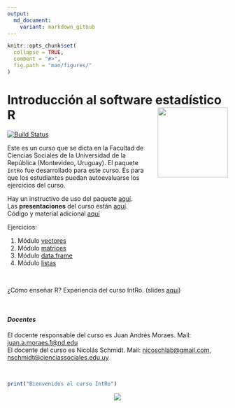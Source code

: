 ```yaml
---
output:
  md_document:
    variant: markdown_github
---
```


<!-- README.md is generated from README.Rmd. Please edit that file -->

```r
knitr::opts_chunk$set(
  collapse = TRUE,
  comment = "#>",
  fig.path = "man/figures/"
)
```

# Introducción al software estadístico R <img src="man/figures/logo.png" style="margin-left:10px;margin-bottom:5px;" width="160" align="right"></a>

[![Build
Status](https://img.shields.io/badge/Version-1.3.0-blue.svg)](https://img.shields.io/badge/Version-1.3.0-blue.svg)


Este es un curso que se dicta en la Facultad de Ciencias Sociales de la
Universidad de la República (Montevideo, Uruguay). El paquete `IntRo` fue desarrollado para este curso. Es para que los estudiantes puedan autoevaluarse los ejercicios del curso. 

Hay un instructivo de uso del paquete [aquí](https://github.com/Nicolas-Schmidt/IntRo/blob/master/man/Ejercicios/Instructivo_IntRo.pdf).<br />
Las __presentaciones__ del curso están [aquí](https://github.com/Nicolas-Schmidt/IntRo/tree/master/man/Presentaciones).<br />
Código y material adicional [aquí](https://github.com/Nicolas-Schmidt/IntRo/tree/master/man/Presentaciones/codigo)

Ejercicios:

1. Módulo [vectores](https://github.com/Nicolas-Schmidt/IntRo/blob/master/man/Ejercicios/Ejercicios_Modulo_vectores.pdf)
2. Módulo [matrices](https://github.com/Nicolas-Schmidt/IntRo/blob/master/man/Ejercicios/Ejercicios_Modulo_matrices.pdf)
3. Módulo [data.frame](https://github.com/Nicolas-Schmidt/IntRo/blob/master/man/Ejercicios/Ejercicios_Modulo_dataframe.pdf)
4. Módulo [listas](https://github.com/Nicolas-Schmidt/IntRo/blob/master/man/Ejercicios/Ejercicios_Modulo_listas.pdf)

 <br />

¿Cómo enseñar R? Experiencia del curso IntRo. (slides [aquí](https://github.com/Nicolas-Schmidt/IntRo/blob/master/man/Presentaciones/codigo/aprendeR.pdf))

 <br />

#### *_Docentes_*
El docente responsable del curso es Juan Andrés Moraes. Mail: <juan.a.moraes.1@nd.edu>  
El docente del curso es Nicolás Schmidt. Mail: <nicoschlab@gmail.com>,
<nschmidt@cienciassociales.edu.uy>


<br />
```r
print("Bienvenidos al curso IntRo")
```





<center><img src="https://raw.githubusercontent.com/Nicolas-Schmidt/IntRo/master/man/figures/animation.gif"></a></center>



